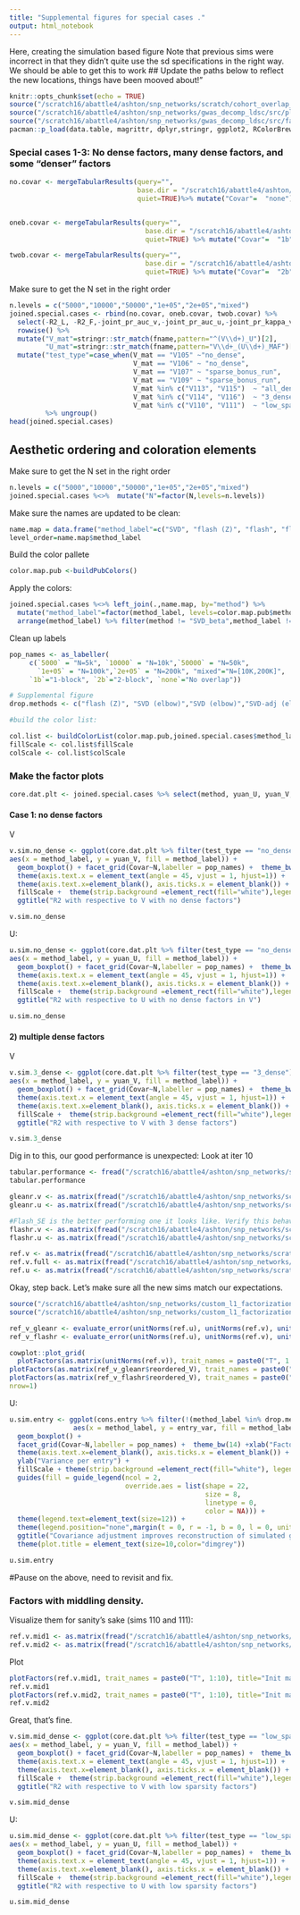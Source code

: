 ```yaml
---
title: "Supplemental figures for special cases ."
output: html_notebook
---
```

Here, creating the simulation based figure
Note that previous sims were incorrect in that they didn't quite use the sd specifications in the right way. We should be able to get this to work
## Update the paths below to reflect the new locations, things have been mooved about!"
```r
knitr::opts_chunk$set(echo = TRUE)
source("/scratch16/abattle4/ashton/snp_networks/scratch/cohort_overlap_exploration/gwas_sim_style/simulation_processing_tools.R")
source("/scratch16/abattle4/ashton/snp_networks/gwas_decomp_ldsc/src/plot_functions.R")
source("/scratch16/abattle4/ashton/snp_networks/gwas_decomp_ldsc/src/factorization_methods.R")
pacman::p_load(data.table, magrittr, dplyr,stringr, ggplot2, RColorBrewer)

```

### Special cases 1-3: No dense factors, many dense factors, and some "denser" factors
```r
no.covar <- mergeTabularResults(query="",
                                base.dir = "/scratch16/abattle4/ashton/snp_networks/scratch/cohort_overlap_exploration/simulating_factors/custom_easy/simulation_outputs/final_sims_june_2024/special_no_overlap/",
                                quiet=TRUE)%>% mutate("Covar"=  "none")


oneb.covar <- mergeTabularResults(query="",
                                  base.dir = "/scratch16/abattle4/ashton/snp_networks/scratch/cohort_overlap_exploration/simulating_factors/custom_easy/simulation_outputs/final_sims_june_2024/special_1b_overlap/",
                                  quiet=TRUE) %>% mutate("Covar"=  "1b")

twob.covar <- mergeTabularResults(query="",
                                  base.dir = "/scratch16/abattle4/ashton/snp_networks/scratch/cohort_overlap_exploration/simulating_factors/custom_easy/simulation_outputs/final_sims_june_2024/special_2b_overlap//",
                                  quiet=TRUE) %>% mutate("Covar"=  "2b")
```

Make sure to get the N set in the right order
```r
n.levels = c("5000","10000","50000","1e+05","2e+05","mixed")
joined.special.cases <- rbind(no.covar, oneb.covar, twob.covar) %>% 
  select(-R2_L, -R2_F,-joint_pr_auc_v,-joint_pr_auc_u,-joint_pr_kappa_v,-joint_pr_kappa_u,-joint_pr_pearson_v,-joint_pr_pearson_u) %>%
  rowwise() %>%
  mutate("V_mat"=stringr::str_match(fname,pattern="^(V\\d+)_U")[2],
         "U_mat"=stringr::str_match(fname,pattern="V\\d+_(U\\d+)_MAF")[2]) %>% 
  mutate("test_type"=case_when(V_mat == "V105" ~"no_dense",
                               V_mat == "V106" ~ "no_dense",
                               V_mat == "V107" ~ "sparse_bonus_run",
                               V_mat == "V109" ~ "sparse_bonus_run",
                               V_mat %in% c("V113", "V115")  ~ "all_dense",
                               V_mat %in% c("V114", "V116")  ~ "3_dense",
                               V_mat %in% c("V110", "V111")  ~ "low_sparsity") 
         %>% ungroup()
head(joined.special.cases)
```

## Aesthetic ordering and coloration elements
Make sure to get the N set in the right order
```r
n.levels = c("5000","10000","50000","1e+05","2e+05","mixed")
joined.special.cases %<>%  mutate("N"=factor(N,levels=n.levels))
```
Make sure the names are updated to be clean:
```r
name.map = data.frame("method_label"=c("SVD", "flash (Z)", "flash", "flash (Kronecker)","SVD (avg)", "GLEANR", "GLEANR-U", "SVD-adj", "SVD (beta)", "FactorGo"), "method" = unique(joined.special.cases$method))
level_order=name.map$method_label
```

Build the color pallete
```r
color.map.pub <-buildPubColors()
```
Apply the colors:
```r
joined.special.cases %<>% left_join(.,name.map, by="method") %>% 
  mutate("method_label"=factor(method_label, levels=color.map.pub$method_label)) %>% 
  arrange(method_label) %>% filter(method != "SVD_beta",method_label != "flash (Z)")
```
Clean up labels
```r
pop_names <- as_labeller(
     c(`5000` = "N=5k", `10000` = "N=10k",`50000` = "N=50k", 
       `1e+05` = "N=100k",`2e+05` = "N=200k", "mixed"="N=[10K,200K]",
     `1b`="1-block", `2b`="2-block", `none`="No overlap"))

# Supplemental figure
drop.methods <- c("flash (Z)", "SVD (elbow)","SVD (elbow)","SVD-adj (elbow)","SVD-adj (avg)", "SVD (avg)")

#build the color list:

col.list <- buildColorList(color.map.pub,joined.special.cases$method_label)
fillScale <- col.list$fillScale
colScale <- col.list$colScale
```

### Make the factor plots
```r
core.dat.plt <- joined.special.cases %>% select(method, yuan_U, yuan_V, BIC,MAF,N,fname, Covar,V_mat, U_mat, test_type, method_label)
```

#### Case 1: no dense factors
V
```r
v.sim.no_dense <- ggplot(core.dat.plt %>% filter(test_type == "no_dense")  %>% filter(!(method_label %in% drop.methods), 
aes(x = method_label, y = yuan_V, fill = method_label)) + 
  geom_boxplot() + facet_grid(Covar~N,labeller = pop_names) +  theme_bw() + xlab("Factorization method") +
  theme(axis.text.x = element_text(angle = 45, vjust = 1, hjust=1)) + 
  theme(axis.text.x=element_blank(), axis.ticks.x = element_blank()) + ylab(bquote(R^2~"wrt V")) + 
  fillScale +  theme(strip.background =element_rect(fill="white"),legend.position = "top") + 
  ggtitle("R2 with respective to V with no dense factors")

v.sim.no_dense
```
U:
```r
u.sim.no_dense <- ggplot(core.dat.plt %>% filter(test_type == "no_dense")  %>% filter(!(method_label %in% drop.methods), 
aes(x = method_label, y = yuan_U, fill = method_label)) + 
  geom_boxplot() + facet_grid(Covar~N,labeller = pop_names) +  theme_bw() + xlab("Factorization method") +
  theme(axis.text.x = element_text(angle = 45, vjust = 1, hjust=1)) + 
  theme(axis.text.x=element_blank(), axis.ticks.x = element_blank()) + ylab(bquote(R^2~"wrt U")) + 
  fillScale +  theme(strip.background =element_rect(fill="white"),legend.position = "top") + 
  ggtitle("R2 with respective to U with no dense factors in V")

u.sim.no_dense
```

#### 2) multiple dense factors
V
```r
v.sim.3_dense <- ggplot(core.dat.plt %>% filter(test_type == "3_dense") %>% filter(!(method_label %in% drop.methods)), 
aes(x = method_label, y = yuan_V, fill = method_label)) + 
  geom_boxplot() + facet_grid(Covar~N,labeller = pop_names) +  theme_bw() + xlab("Factorization method") +
  theme(axis.text.x = element_text(angle = 45, vjust = 1, hjust=1)) + 
  theme(axis.text.x=element_blank(), axis.ticks.x = element_blank()) + ylab(bquote(R^2~"wrt V")) + 
  fillScale +  theme(strip.background =element_rect(fill="white"),legend.position = "top") + 
  ggtitle("R2 with respective to V with 3 dense factors")

v.sim.3_dense
```
Dig in to this, our good performance is unexpected:
Look at iter 10
```r
tabular.performance <- fread("/scratch16/abattle4/ashton/snp_networks/scratch/cohort_overlap_exploration/simulating_factors/custom_easy/simulation_outputs/final_sims_june_2024/special_no_overlap/V107_U103_MAF-mix_eur_N-50000_RHO-none_No-none/factorization_results/summary.tabular_performance.tsv") %>% arrange(-yuan_V)
tabular.performance

gleanr.v <- as.matrix(fread("/scratch16/abattle4/ashton/snp_networks/scratch/cohort_overlap_exploration/simulating_factors/custom_easy/simulation_outputs/final_sims_june_2024/special_no_overlap/V107_U103_MAF-mix_eur_N-50000_RHO-none_No-none/factorization_results/sim10.GLEANER_glmnet.factors.txt"))
gleanr.u <- as.matrix(fread("/scratch16/abattle4/ashton/snp_networks/scratch/cohort_overlap_exploration/simulating_factors/custom_easy/simulation_outputs/final_sims_june_2024/special_no_overlap/V107_U103_MAF-mix_eur_N-50000_RHO-none_No-none/factorization_results/sim10.GLEANER_glmnet.loadings.txt"))

#Flash_SE is the better performing one it looks like. Verify this behaves as intended
flashr.v <- as.matrix(fread("/scratch16/abattle4/ashton/snp_networks/scratch/cohort_overlap_exploration/simulating_factors/custom_easy/simulation_outputs/final_sims_june_2024/special_no_overlap/V107_U103_MAF-mix_eur_N-50000_RHO-none_No-none/factorization_results/sim10.FLASH_SE.factors.txt"))
flashr.u <- as.matrix(fread("/scratch16/abattle4/ashton/snp_networks/scratch/cohort_overlap_exploration/simulating_factors/custom_easy/simulation_outputs/final_sims_june_2024/special_no_overlap/V107_U103_MAF-mix_eur_N-50000_RHO-none_No-none/factorization_results/sim10.FLASH_SE.loadings.txt"))

ref.v <- as.matrix(fread("/scratch16/abattle4/ashton/snp_networks/scratch/cohort_overlap_exploration/simulating_factors/custom_easy/u_and_v/V107_M10_K5_3dense.csv"))
ref.v.full <- as.matrix(fread("/scratch16/abattle4/ashton/snp_networks/scratch/cohort_overlap_exploration/simulating_factors/custom_easy/u_and_v/V109_M10_K5_5dense.csv"))
ref.u <- as.matrix(fread("/scratch16/abattle4/ashton/snp_networks/scratch/cohort_overlap_exploration/simulating_factors/custom_easy/u_and_v/U103_N100_K5.csv"))
```

Okay, step back. Let's make sure all the new sims match our expectations.



```r
source("/scratch16/abattle4/ashton/snp_networks/custom_l1_factorization/src/matrix_similarity_scoring/evaluateSimR2.R")
source("/scratch16/abattle4/ashton/snp_networks/custom_l1_factorization/src/matrix_similarity_scoring/matrix_comparison_utils.R")

ref_v_gleanr <- evaluate_error(unitNorms(ref.u), unitNorms(ref.v), unitNorms(gleanr.u), unitNorms(gleanr.v)) #Why is this so much longer than the std version?
ref_v_flashr <- evaluate_error(unitNorms(ref.u), unitNorms(ref.v), unitNorms(flashr.u), unitNorms(flashr.v)) #Why is this so much longer than the std version?

cowplot::plot_grid(
  plotFactors(as.matrix(unitNorms(ref.v)), trait_names = paste0("T", 1:10), title="Ref V",cluster=FALSE),
plotFactors(as.matrix(ref_v_gleanr$reordered_V), trait_names = paste0("T", 1:10), title="GLEANR V",cluster = FALSE),
plotFactors(as.matrix(ref_v_flashr$reordered_V), trait_names = paste0("T", 1:10), title="flashR V",cluster = FALSE),
nrow=1)

```

U:
```r
u.sim.entry <- ggplot(cons.entry %>% filter(!(method_label %in% drop.methods), matrix == "U"), 
                aes(x = method_label, y = entry_var, fill = method_label)) +
  geom_boxplot() + 
  facet_grid(Covar~N,labeller = pop_names) +  theme_bw(14) +xlab("Factorization method")  + 
  theme(axis.text.x=element_blank(), axis.ticks.x = element_blank()) + 
  ylab("Variance per entry") +
  fillScale + theme(strip.background =element_rect(fill="white"), legend.position = "left") +
  guides(fill = guide_legend(ncol = 2, 
                             override.aes = list(shape = 22, 
                                                 size = 8, 
                                                 linetype = 0, 
                                                 color = NA))) + 
  theme(legend.text=element_text(size=12)) + 
  theme(legend.position="none",margin(t = 0, r = -1, b = 0, l = 0, unit = "pt")) + 
  ggtitle("Covariance adjustment improves reconstruction of simulated genetic factors") + 
  theme(plot.title = element_text(size=10,color="dimgrey"))  

u.sim.entry
```

#Pause on the above, need to revisit and fix.

### Factors with middling density.
Visualize them for sanity's sake (sims 110 and 111):
```r
ref.v.mid1 <- as.matrix(fread("/scratch16/abattle4/ashton/snp_networks/scratch/cohort_overlap_exploration/simulating_factors/custom_easy/u_and_v/V110_M10_K5_mid-sparse.csv"))
ref.v.mid2 <- as.matrix(fread("/scratch16/abattle4/ashton/snp_networks/scratch/cohort_overlap_exploration/simulating_factors/custom_easy/u_and_v/V111_M10_K5_mid-sparse.csv"))
```
Plot

```r
plotFactors(ref.v.mid1, trait_names = paste0("T", 1:10), title="Init mat",cluster = FALSE)
ref.v.mid1
plotFactors(ref.v.mid2, trait_names = paste0("T", 1:10), title="Init mat",cluster = FALSE)
ref.v.mid2
```
Great, that's fine.
```r
v.sim.mid_dense <- ggplot(core.dat.plt %>% filter(test_type == "low_sparsity") %>% filter(!(method_label %in% drop.methods)), 
aes(x = method_label, y = yuan_V, fill = method_label)) + 
  geom_boxplot() + facet_grid(Covar~N,labeller = pop_names) +  theme_bw() + xlab("Factorization method") +
  theme(axis.text.x = element_text(angle = 45, vjust = 1, hjust=1)) + 
  theme(axis.text.x=element_blank(), axis.ticks.x = element_blank()) + ylab(bquote(R^2~"wrt V")) + 
  fillScale +  theme(strip.background =element_rect(fill="white"),legend.position = "top") + 
  ggtitle("R2 with respective to V with low sparsity factors")

v.sim.mid_dense
```
U:
```r
u.sim.mid_dense <- ggplot(core.dat.plt %>% filter(test_type == "low_sparsity") %>% filter(!(method_label %in% drop.methods)), 
aes(x = method_label, y = yuan_U, fill = method_label)) + 
  geom_boxplot() + facet_grid(Covar~N,labeller = pop_names) +  theme_bw() + xlab("Factorization method") +
  theme(axis.text.x = element_text(angle = 45, vjust = 1, hjust=1)) + 
  theme(axis.text.x=element_blank(), axis.ticks.x = element_blank()) + ylab(bquote(R^2~"wrt U")) + 
  fillScale +  theme(strip.background =element_rect(fill="white"),legend.position = "top") + 
  ggtitle("R2 with respective to U with low sparsity factors")

u.sim.mid_dense
```
